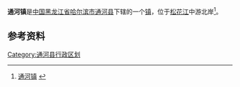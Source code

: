 {{中国乡级行政区
| 行政区全称 = 通河镇
| 上级行政区 = [[黑龙江省|黑龙江省]][[哈尔滨市|哈尔滨市]][[通河县|通河县]]
| 行政区类别 = [[镇|镇]]
| LowerDivisions = 6个社区、10个行政村
| 行政区划代码 = 230128100
| 总面积 = 217平方公里
| 户籍人口 = 55643人
| 常住人口 = 
| 行政区划 = 
| 官方网站 =
| 邮政编码 =150000
| 毗邻行政区 =
| 地理坐标 = {{coord|45.9786|N|128.7472|E|display=inline,title|dim:5000_type:landmark_region:CN}}
}}

'''通河镇'''是[[中国|中国]][[黑龙江省|黑龙江省]][[哈尔滨市|哈尔滨市]][[通河县|通河县]]下辖的一个[[镇|镇]]，位于[[松花江|松花江]]中游北岸<ref>[http://www.chinaquhua.cn/heilongjiang/tonghe.html 通河镇] {{webarchive|url=https://web.archive.org/web/20111128154947/http://www.chinaquhua.cn/heilongjiang/tonghe.html |date=2011-11-28 }}</ref>。

==参考资料==
{{reflist}}

{{通河县行政区划}}

[[Category:通河县行政区划|Category:通河县行政区划]]